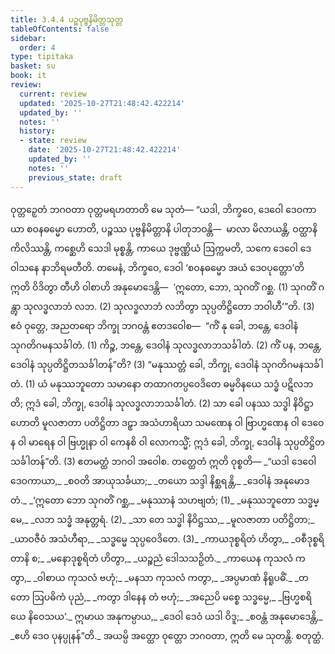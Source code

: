 ```yaml
---
title: 3.4.4 ပဉ္စပုဗ္ဗနိမိတ္တသုတ္တ
tableOfContents: false
sidebar:
  order: 4
type: tipitaka
basket: su
book: it
review:
  current: review
  updated: '2025-10-27T21:48:42.422214'
  updated_by: ''
  notes: ''
  history:
  - state: review
    date: '2025-10-27T21:48:42.422214'
    updated_by: ''
    notes: ''
    previous_state: draft
---
```



<ReviewStatus review={frontmatter.review} showDetails={true} />

<HypothesisAnnotation frontmatter={frontmatter} />

<DynamicBreadcrumb />

<Division number="83" book="it" e="ch" v="18" p="247">

<Paragraph number="562" book="it">
ဝုတ္တဉှေတံ ဘဂဝတာ ဝုတ္တမရဟတာတိ မေ သုတံ—
</Paragraph>

<Paragraph number="563" book="it">
“ယဒါ, ဘိက္ခဝေ, ဒေဝေါ ဒေဝကာယာ စဝနဓမ္မော ဟောတိ, ပဉ္စဿ ပုဗ္ဗနိမိတ္တာနိ ပါတုဘဝန္တိ—  မာလာ မိလာယန္တိ, ဝတ္ထာနိ ကိလိဿန္တိ, ကစ္ဆေဟိ သေဒါ မုစ္စန္တိ, ကာယေ ဒုဗ္ဗဏ္ဏိယံ ဩက္ကမတိ, သကေ ဒေဝေါ ဒေဝါသနေ နာဘိရမတီတိ. တမေနံ, ဘိက္ခဝေ, ဒေဝါ ‘စဝနဓမ္မော အယံ ဒေဝပုတ္တော’တိ ဣတိ ဝိဒိတွာ တီဟိ ဝါစာဟိ အနုမောဒေန္တိ—  ‘ဣတော, ဘော, သုဂတိံ ဂစ္ဆ. (1)
</Paragraph>

<Paragraph number="564" book="it">
သုဂတိံ ဂန္တွာ သုလဒ္ဓလာဘံ လဘ. (2)
</Paragraph>

<Paragraph number="565" book="it">
သုလဒ္ဓလာဘံ လဘိတွာ သုပ္ပတိဋ္ဌိတော ဘဝါဟီ’”တိ. (3)
</Paragraph>

<Paragraph number="566" book="it">
ဧဝံ ဝုတ္တေ, အညတရော ဘိက္ခု ဘဂဝန္တံ ဧတဒဝေါစ—  “ကိံ နု ခေါ, ဘန္တေ, ဒေဝါနံ သုဂတိဂမနသင်္ခါတံ. (1)
</Paragraph>

<Paragraph number="567" book="it">
ကိဉ္စ, ဘန္တေ, ဒေဝါနံ သုလဒ္ဓလာဘသင်္ခါတံ. (2)
</Paragraph>

<Paragraph number="568" book="it">
ကိံ ပန, ဘန္တေ, ဒေဝါနံ သုပ္ပတိဋ္ဌိတသင်္ခါတန်”တိ? (3)
</Paragraph>

<Paragraph number="569" book="it">
“မနုဿတ္တံ ခေါ, ဘိက္ခု, ဒေဝါနံ သုဂတိဂမနသင်္ခါတံ. (1)
</Paragraph>

<Paragraph number="570" book="it">
ယံ မနုဿဘူတော သမာနော တထာဂတပ္ပဝေဒိတေ ဓမ္မဝိနယေ သဒ္ဓံ ပဋိလဘတိ; ဣဒံ ခေါ, ဘိက္ခု, ဒေဝါနံ သုလဒ္ဓလာဘသင်္ခါတံ. (2)
</Paragraph>

<Paragraph number="571" book="it">
သာ ခေါ ပနဿ သဒ္ဓါ နိဝိဋ္ဌာ ဟောတိ မူလဇာတာ ပတိဋ္ဌိတာ ဒဠှာ အသံဟာရိယာ သမဏေန ဝါ ဗြာဟ္မဏေန ဝါ ဒေဝေန ဝါ မာရေန ဝါ ဗြဟ္မုနာ ဝါ ကေနစိ ဝါ လောကသ္မိံ; ဣဒံ ခေါ, ဘိက္ခု, ဒေဝါနံ သုပ္ပတိဋ္ဌိတသင်္ခါတန်”တိ. (3)
</Paragraph>

<Paragraph number="572" book="it">
ဧတမတ္ထံ ဘဂဝါ အဝေါစ. တတ္ထေတံ ဣတိ ဝုစ္စတိ—
</Paragraph>

<Paragraph number="573" type="verses" book="it">
_“ယဒါ ဒေဝေါ ဒေဝကာယာ,_  
_စဝတိ အာယုသင်္ခယာ;_  
_တယော သဒ္ဒါ နိစ္ဆရန္တိ,_  
_ဒေဝါနံ အနုမောဒတံ._  

</Paragraph>

<Paragraph number="574" type="verses" book="it">
_‘ဣတော ဘော သုဂတိံ ဂစ္ဆ,_  
_မနုဿာနံ သဟဗျတံ; (1)_  
_မနုဿဘူတော သဒ္ဓမ္မေ,_  
_လဘ သဒ္ဓံ အနုတ္တရံ. (2)_  

</Paragraph>

<Paragraph number="575" type="verses" book="it">
_သာ တေ သဒ္ဓါ နိဝိဋ္ဌဿ,_  
_မူလဇာတာ ပတိဋ္ဌိတာ;_  
_ယာဝဇီဝံ အသံဟီရာ,_  
_သဒ္ဓမ္မေ သုပ္ပဝေဒိတေ. (3)_  

</Paragraph>

<Paragraph number="576" type="verses" book="it">
_ကာယဒုစ္စရိတံ ဟိတွာ,_  
_ဝစီဒုစ္စရိတာနိ စ;_  
_မနောဒုစ္စရိတံ ဟိတွာ,_  
_ယဉ္စညံ ဒေါသသဉှိတံ._  

</Paragraph>

<Paragraph number="577" type="verses" book="it">
_ကာယေန ကုသလံ ကတွာ,_  
_ဝါစာယ ကုသလံ ဗဟုံ;_  
_မနသာ ကုသလံ ကတွာ,_  
_အပ္ပမာဏံ နိရူပဓိံ._  

</Paragraph>

<Paragraph number="578" type="verses" book="it">
_တတော ဩပဓိကံ ပုညံ,_  
_ကတွာ ဒါနေန တံ ဗဟုံ;_  
_အညေပိ မစ္စေ သဒ္ဓမ္မေ,_  
_ဗြဟ္မစရိယေ နိဝေသယ’._  

</Paragraph>

<Paragraph number="579" type="verses" book="it">
ဣမာယ အနုကမ္ပာယ,_  
_ဒေဝါ ဒေဝံ ယဒါ ဝိဒူ;_  
_စဝန္တံ အနုမောဒေန္တိ,_  
_ဧဟိ ဒေဝ ပုနပ္ပုနန်”တိ._  

</Paragraph>

<Paragraph number="580" book="it">
အယမ္ပိ အတ္ထော ဝုတ္တော ဘဂဝတာ, ဣတိ မေ သုတန္တိ.

</Paragraph>
</Division>

<Paragraph number="581" type="center" book="it">
စတုတ္ထံ.
</Paragraph>